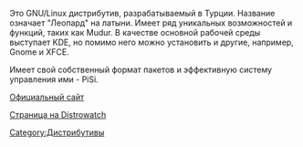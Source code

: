 Это GNU/Linux дистрибутив, разрабатываемый в Турции. Название означает "Леопард" на латыни.
Имеет ряд уникальных возможностей и функций, таких как Mudur. 
В качестве основной рабочей среды выступает KDE, но помимо него можно установить и другие, например, Gnome и XFCE.

Имеет свой собственный формат пакетов и эффективную систему управления ими - PiSi.


[http://www.pardus.org.tr/eng/ Официальный сайт]

[http://distrowatch.com/table.php?distribution=pardus Страница на Distrowatch]

[[Category:Дистрибутивы]]